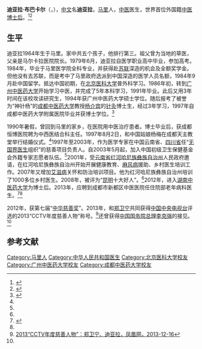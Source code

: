 {{otheruse|迪亚拉}}
'''迪亚拉·布巴卡尔'''（{{lang-fr|Diarra Boubacar}}，{{bd|1964年|||}}），[[中文|中文]]名'''迪亚拉'''，[[马里|马里]]人，[[中医|中医]]医生，世界首位外国籍[[中医|中医]][[博士后|博士后]]。<ref name=cctv>{{Cite web |url=http://news.cctv.com/2016/11/24/VIDE9QN1iFdtQQGBTMHY0Id3161124.shtml |title=洋中医行医记：非洲医生成世界首位外籍中医学博士后，央视网，2016-11-24 |accessdate=2016-11-25 |archive-date=2016-11-25 |archive-url=https://web.archive.org/web/20161125174302/http://news.cctv.com/2016/11/24/VIDE9QN1iFdtQQGBTMHY0Id3161124.shtml |dead-url=no }}</ref><ref>{{Cite web |url=http://www.chinese-embassy.org.za/eng/zfgxss/zyjw/t970288.htm |title=African doctor offers a helping hand in quake-hit village，中华人民共和国驻南非共和国大使馆，2012-09-17 |accessdate=2016-11-25 |archive-date=2016-11-26 |archive-url=https://web.archive.org/web/20161126001428/http://www.chinese-embassy.org.za/eng/zfgxss/zyjw/t970288.htm |dead-url=no }}</ref>

==生平==
迪亚拉1964年生于马里。家中共五个孩子，他排行第三。祖父曾为当地的草医，父亲是马尔卡拉医院院长。1979年6月，迪亚拉自医学职业高中毕业，参加高考。1984年，毕业于马里医学院全科专业，并获得赴[[苏联|苏联]]深造的机会及全额奖学金。但他没有去苏联，而是考中了马里政府选派到中国深造的医学人员名额，1984年9月赴中国留学。抵达中国初期，在[[北京医科大学|北京医科大学]]普外科学习。1986年初，转到[[广州中医药大学|广州中医药大学]]开始学习中医，并完成了5年本科学习，1991年毕业。此后又用3年时间在该校攻读研究生，1994年获广州中医药大学硕士学位。随后报考了被誉为“神针杨”的[[成都中医药大学|成都中医药大学]]教授[[杨介宾|杨介宾]]的[[针灸|针灸]]博士生，经过3年学习，1997年自成都中医药大学附属医院毕业并获博士学位。<ref name=zxw>{{Cite web |url=http://www.sx.chinanews.com/news/2011/0609/39068.html |title=世界首位黑人中医博士的事业与爱情，中新网，2011-06-09 |accessdate=2016-11-25 |archive-date=2017-04-23 |archive-url=https://web.archive.org/web/20170423020341/http://www.sx.chinanews.com/news/2011/0609/39068.html |dead-url=no }}</ref>

1990年暑假，曾回到马里的家乡，在医院用中医治疗患者。博士毕业后，获成都恒博医院聘为中西医结合科主任。1997年8月2日，和中国姑娘杨梅在成都天主教堂举行结婚仪式。<ref name=zxw/>1997年至2003年，作为医学专家在中国云南省、[[四川省|四川省]]任“[[无国界医生|无国界医生]]组织”的慈善项目负责人。自2003年5月起，加入中国初级卫生保健基金会外籍专家志愿者队伍。<ref name=ifeng/>2001年，受[[云南省|云南省]][[红河哈尼族彝族自治州|红河哈尼族彝族自治州]]人民政府邀请，在红河哈尼族彝族自治州开始开展健康教育、[[麻风病|麻风病]]援助、乡村医生培训工作。2007年又增加[[艾滋病|艾滋病]]关怀和防治培训项目。他为红河哈尼族彝族自治州培训了1000多位乡村医生。2008年，被评为“[[昆明|昆明]]十大好人”。<ref name=zxw/>2012年，进入[[湖南中医药大学|湖南中医药大学]]为博士后。2013年，应聘到成都市新都区中医医院任住院部老年病科医生。<ref>{{Cite web |url=http://www.guancha.cn/society/2016_11_25_381783.shtml |title=黑人中医成都行医：满口四川话 已来中国30余年，观察者网，2016-11-25 |access-date=2016-11-25 |archive-url=https://web.archive.org/web/20161127095930/http://www.guancha.cn/society/2016_11_25_381783.shtml |archive-date=2016-11-27 |dead-url=yes }}</ref><ref name=cctv/>

2012年，获第七届“[[中华慈善奖|中华慈善奖]]”。2013年，和[[郑卫宁|郑卫宁]]共同获得[[中国中央电视台|中国中央电视台]]评选的2013“CCTV年度慈善人物”称号。<ref name=ifeng>[http://hunan.ifeng.com/gongyi/gyzx/detail_2013_12/16/1596456_0.shtml 2013“CCTV年度慈善人物”：郑卫宁、迪亚拉，凤凰网，2013-12-16]</ref>还曾获得[[中华人民共和国国务院总理|中国国务院总理]][[李克强|李克强]]的接见。<ref name=cctv/>

==参考文献==
{{reflist}}

{{演说家|1=我是演说家|学员=yes}}
{{DEFAULTSORT:Diarra}}
[[Category:马里人|Category:马里人]]
[[Category:中华人民共和国医生|Category:中华人民共和国医生]]
[[Category:北京医科大学校友|Category:北京医科大学校友]]
[[Category:广州中医药大学校友|Category:广州中医药大学校友]]
[[Category:成都中医药大学校友|Category:成都中医药大学校友]]